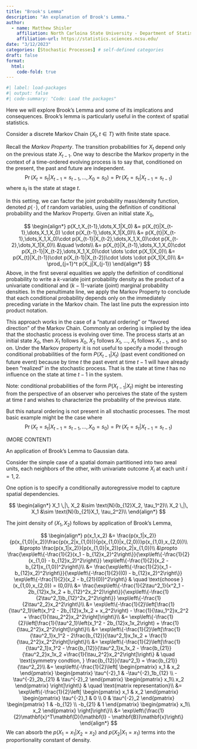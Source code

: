 ```yaml
---
title: "Brook's Lemma"
description: "An explanation of Brook's Lemma."
author:
  - name: Matthew Shisler
    affiliation: North Carloina State University - Department of Statistics
    affiliation-url: https://statistics.sciences.ncsu.edu/ 
date: "3/12/2023"
categories: [Stochastic Processes] # self-defined categories
draft: false 
format:
  html: 
    code-fold: true
---
```



```r
#| label: load-packages
#| output: false
#| code-summary: "Code: Load the packages"
```

Here we will explore Brook's Lemma and some of its implications and consequences.
Brook's lemma is particularly useful in the context of spatial statistics.

Consider a discrete Markov Chain $\{X_t, t \in T \}$ with finite state space.

Recall the *Markov Property*. The transition probabilities for $X_t$ depend only on the previous state $X_{t-1}$. One way to describe the Markov property in the context of a time-ordered evolving process is to say that, conditioned on the present, the past and future are independent. 
$$
\Pr(X_t = s_t|X_{t-1}=s_{t-1},\dots,X_0 = s_0) = \Pr(X_t = s_t|X_{t-1}=s_{t-1})
$$
where $s_t$ is the state at stage $t$.

In this setting, we can factor the joint probability mass/density function, denoted $p(\,\cdot\,)$, of $t$ random variables, using the definition of conditional probability and the Markov Property. Given an initial state $X_0$, 

$$
\begin{align*}
p(X_t,X_{t-1},\dots,X_1|X_0) &= p(X_{t}|X_{t-1},\dots,X_1,X_0) \cdot p(X_{t-1},\dots,X_1|X_0)\\
               &= p(X_{t}|X_{t-1},\dots,X_1,X_0)\cdot p(X_{t-1}|X_{t-2},\dots,X_1,X_0)\cdot p(X_{t-2},\dots,X_1|X_0)\\
               &\quad \vdots\\
               &= p(X_{t}|X_{t-1},\dots,X_1,X_0)\cdot p(X_{t-1}|X_{t-2},\dots,X_1,X_0)\cdot \dots \cdot p(X_1|X_0)\\
               &= p(X_{t}|X_{t-1})\cdot p(X_{t-1}|X_{t-2})\cdot \dots \cdot p(X_1|X_0)\\
               &= \prod_{j=1}^t p(X_j|X_{j-1})
\end{align*}
$$
Above, in the first several equalities we apply the definition of conditional probability to write a $k$-variate joint probability density as the product of a univariate conditional and $(k-1)$-variate (joint) marginal probability densities. In the penultimate line, we apply the Markov Property to conclude that each conditional probability depends only on the immediately preceding variate in the Markov chain. The last line puts the expression into product notation.

This approach works in the case of a "natural ordering" or "favored direction" of the Markov Chain. Commonly an ordering is implied by the idea that the stochastic process is evolving over time. The process starts at an initial state $X_0$, then $X_1$ follows $X_0$, $X_2$ follows $X_1$, ..., $X_t$ follows $X_{t-1}$, and so on. Under the Markov property it is not useful to specify a model through conditional probabilities of the form $P(X_{t-1}|X_t)$ (past event conditioned on future event) because by time $t$ the past event at time $t-1$ will have already been "realized" in the stochastic process. That is the state at time $t$ has no influence on the state at time $t-1$ in the system.

Note: conditional probabilities of the form $P(X_{t-1}|X_t)$ might be interesting from the perspective of an observer who perceives the state of the system at time $t$ and wishes to characterize the probability of the previous state.


But this natural ordering is not present in all stochastic processes. The most basic example might be the case where
$$
\Pr(X_t = s_t|X_{t-1}=s_{t-1},\dots,X_0 = s_0) = \Pr(X_t = s_t|X_{t-1}=s_{t-1})
$$

(MORE CONTENT)

An application of Brook's Lemma to Gaussian data.

Consider the simple case of a spatial domain partitioned into two areal units, each neighbors of the other, with univariate outcome $X_i$ at each unit $i=1,2$. 

One option is to specify a conditionally autoregressive model to capture spatial dependencies.

$$
\begin{align*}
X_1 \,|\, X_2 &\sim \text{N}(b_{12}X_2, \tau_1^2)\\
X_2 \,|\, X_1 &\sim \text{N}(b_{21}X_1, \tau_2^2)\\
\end{align*}
$$

The joint density of $(X_1, X_2)$ follows by application of Brook's Lemma,

$$
\begin{align*}
p(x_1,x_2) &= \frac{p(x_1|x_2)}{p(x_{1,0}|x_2)}\frac{p(x_2|x_{1,0})}{p(x_{1,0}|x_{2,0})}p(x_{1,0},x_{2,0})\\
           &\propto  \frac{p(x_1|x_2)}{p(x_{1,0}|x_2)}p(x_2|x_{1,0})\\
           &\propto  \frac{\exp\left\{-\frac{1}{2}(x_1 - b_{12}x_2)^2\right\}}{\exp\left\{-\frac{1}{2}(x_{1,0} - b_{12}x_2)^2\right\}} \exp\left\{-\frac{1}{2}(x_2 - b_{21}x_{1,0})^2\right\}\\
           &=  \frac{\exp\left\{-\frac{1}{2}(x_1 - b_{12}x_2)^2\right\}}{\exp\left\{-\frac{1}{2}((0) - b_{12}x_2)^2\right\}} \exp\left\{-\frac{1}{2}(x_2 - b_{21}(0))^2\right\} & \quad \text{choose } (x_{1,0},x_{2,0}) = (0,0)\\
           &=  \frac{\exp\left\{-\frac{1}{2\tau^2_1}(x^2_1 - 2b_{12}x_1x_2 + b_{12}^2x_2^2)\right\}}{\exp\left\{-\frac{1}{2\tau^2_1}b_{12}^2x_2^2\right\}} \exp\left\{-\frac{1}{2\tau^2_2}x_2^2\right\}\\
           &= \exp\left\{-\frac{1}{2}\left[\frac{1}{\tau^2_1}\left(x_1^2 - 2b_{12}x_1x_2 + x_2^2\right) - \frac{1}{\tau_1^2}x_2^2 + \frac{1}{\tau_2^2}x_2^2\right]\right\}\\
           &= \exp\left\{-\frac{1}{2}\left[\frac{1}{\tau^2_1}\left(x_1^2 - 2b_{12}x_1x_2\right) + \frac{1}{\tau_2^2}x_2^2\right]\right\}\\
           &= \exp\left\{-\frac{1}{2}\left[\frac{1}{\tau^2_1}x_1^2 - 2\frac{b_{12}}{\tau^2_1}x_1x_2 + \frac{1}{\tau_2^2}x_2^2\right]\right\}\\
           &= \exp\left\{-\frac{1}{2}\left[\frac{1}{\tau^2_1}x_1^2 - \frac{b_{12}}{\tau^2_1}x_1x_2 - \frac{b_{21}}{\tau^2_2}x_1x_2 +\frac{1}{\tau_2^2}x_2^2\right]\right\} & \quad \text{symmetry condtion, } \frac{b_{12}}{\tau^2_1} =  \frac{b_{21}}{\tau^2_2}\\
           &= \exp\left\{-\frac{1}{2}\left[
           \begin{pmatrix}
           x_1 & x_2
           \end{pmatrix}
           \begin{pmatrix}
           \tau^{-2}_1 & -\tau^{-2}_1b_{12} \\
           -\tau^{-2}_2b_{21} & \tau^{-2}_2
           \end{pmatrix}
           \begin{pmatrix}
           x_1\\
           x_2
           \end{pmatrix}
           \right]\right\} & \quad \text{matrix representation}\\
           &= \exp\left\{-\frac{1}{2}\left[
           \begin{pmatrix}
           x_1 & x_2
           \end{pmatrix}
            \begin{pmatrix}
           \tau^{-2}_1 & 0 \\
           0 & \tau^{-2}_2
           \end{pmatrix}
           \begin{pmatrix}
           1 & -b_{12} \\
           -b_{21} & 1
           \end{pmatrix}
           \begin{pmatrix}
           x_1\\
           x_2
           \end{pmatrix}
           \right]\right\}\\
           &= \exp\left\{\frac{1}{2}\mathbf{x}^T\mathbf{D}(\mathbf{I} - \mathbf{B})\mathbf{x}\right\}
\end{align*}
$$
We can absorb the $p(X_1=x_1|X_2=x_2)$ and $p(X_2|X_1=x_1)$ terms into the proportionality constant of density. 






